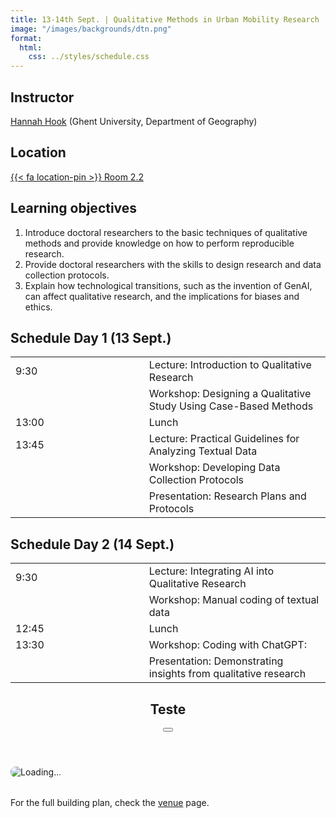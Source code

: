 ```yaml
---
title: 13-14th Sept. | Qualitative Methods in Urban Mobility Research
image: "/images/backgrounds/dtn.png"
format:
  html:
    css: ../styles/schedule.css
---
```



## Instructor

[Hannah Hook](/speakers/hhook.html) (Ghent University, Department of Geography)


## Location

<a class="plant-trigger small mt-1" data-plant-title="Upper floor: Room 2.2" data-plant-url="/images/plant/upper_22.png" href="#">{{< fa location-pin >}}  Room 2.2</a>

## Learning objectives
1. Introduce doctoral researchers to the basic techniques of qualitative methods and provide knowledge on how to perform reproducible research.
2. Provide doctoral researchers with the skills to design research and data collection protocols.
3. Explain how technological transitions, such as the invention of GenAI, can affect qualitative research, and the implications for biases and ethics.


## Schedule Day 1 (13 Sept.)
::: {.schedule-forum}
| |  |
| --- | ---- |
| 9:30 | <span class="event-filled-green"></span> Lecture: Introduction to Qualitative Research  |
| | <span class="event-filled-orange"></span> Workshop: Designing a Qualitative Study Using Case-Based Methods |
| 13:00 | <span class="event-outline-blue"></span> Lunch |
| 13:45 | <span class="event-filled-green"></span> Lecture: Practical Guidelines for Analyzing Textual Data |
| | <span class="event-filled-orange"></span> Workshop: Developing Data Collection Protocols |
| | <span class="event-filled-orange"></span> Presentation: Research Plans and Protocols |
:::

## Schedule Day 2 (14 Sept.)
::: {.schedule-forum}
| |  |
| --- | ---- |
| 9:30 | <span class="event-filled-green"></span> Lecture: Integrating AI into Qualitative Research |
| | <span class="event-filled-orange"></span> Workshop: Manual coding of textual data |
| 12:45 | <span class="event-outline-blue"></span> Lunch |
| 13:30 | <span class="event-filled-orange"></span> Workshop: Coding with ChatGPT: |
| | <span class="event-filled-orange"></span> Presentation: Demonstrating insights from qualitative research |
:::




```{=html}
<script src="https://unpkg.com/micromodal/dist/micromodal.min.js"></script>

<div class="modal micromodal-slide" id="plant-modal" aria-hidden="true">
  <div class="modal__overlay" tabindex="-1" data-micromodal-close>
    <div class="modal__container" role="dialog" aria-modal="true" aria-labelledby="plant-modal-title">
      <header>
        <h2 id="plant-modal-title">Teste</h2>
        <button aria-label="Close modal" data-micromodal-close class="btn btn-ouline-secondary"><i class="fa-solid fa-xmark"></i></button>
      </header>
      <main>
        <img id="plant-modal-img" src="" alt="Loading..." style="max-width:100%; border-radius:8px;" />
      </main>

      <img id="plant-legend" src="/images/plant/legend.png" alt="" style="max-width:100%; border-radius:8px;" />

      <p style="margin-top: 32px;">For the full building plan, check the <a href="/info/venue.html">venue</a> page.</p>
    </div>
  </div>
</div>

<script>
document.addEventListener("DOMContentLoaded", function() {
  // Initialize Micromodal with explicit modal id
  MicroModal.init({
    openTrigger: 'data-micromodal-trigger',
    closeTrigger: 'data-micromodal-close',
    disableScroll: true,
    awaitOpenAnimation: false,
    awaitCloseAnimation: false,
    onClose: () => {
      document.getElementById("plant-modal-img").setAttribute("src", "");
    }
  });

  // Attach dynamic trigger handler
  document.querySelectorAll(".plant-trigger").forEach(function(trigger) {
    trigger.addEventListener("click", function(e) {
      e.preventDefault();
      document.getElementById("plant-modal-img").setAttribute("src", "#");

      // Read data attributes
      const title = trigger.getAttribute("data-plant-title");
      const url   = trigger.getAttribute("data-plant-url");

      // Update modal content
      document.getElementById("plant-modal-title").textContent = title;
      document.getElementById("plant-modal-img").setAttribute("src", url);

      // Open the modal safely
      MicroModal.show("plant-modal");
    });
  });
});
</script>

```
